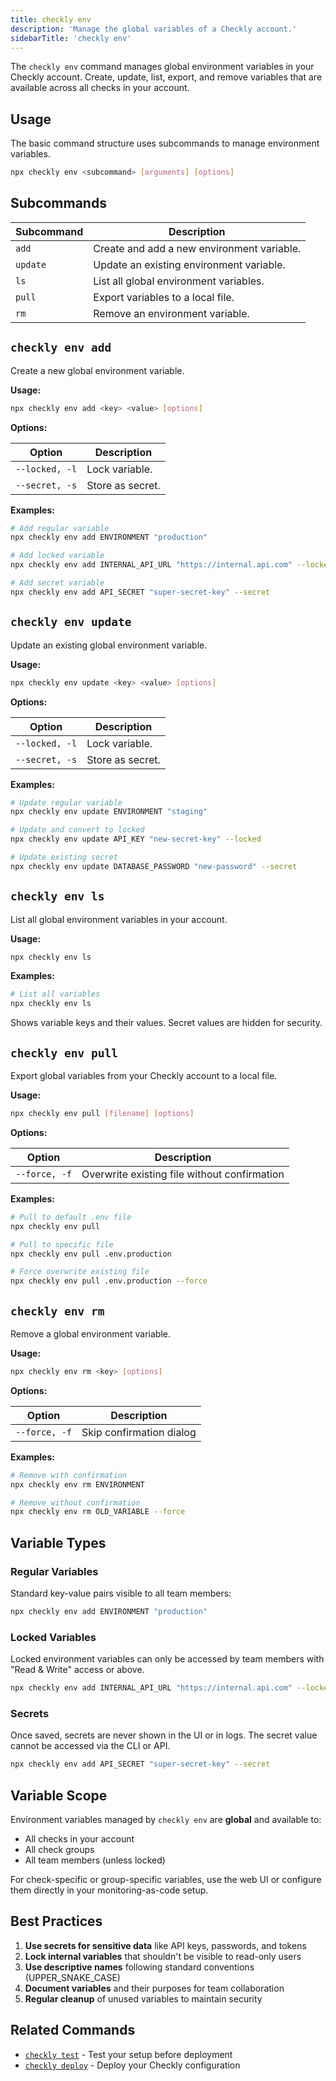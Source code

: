 ```yaml
---
title: checkly env
description: 'Manage the global variables of a Checkly account.'
sidebarTitle: 'checkly env'
---
```



The `checkly env` command manages global environment variables in your Checkly account. Create, update, list, export, and remove variables that are available across all checks in your account.

<CliCommandPrerequisites command="checkly env" />

## Usage

The basic command structure uses subcommands to manage environment variables.

```bash Terminal
npx checkly env <subcommand> [arguments] [options]
```

## Subcommands

| Subcommand | Description |
|------------|-------------|
| `add` | Create and add a new environment variable. |
| `update` | Update an existing environment variable. |
| `ls` | List all global environment variables. |
| `pull` | Export variables to a local file. |
| `rm` | Remove an environment variable. |

## `checkly env add`

Create a new global environment variable.

**Usage:**

```bash Terminal
npx checkly env add <key> <value> [options]
```

**Options:**

| Option | Description |
|--------|-------------|
| `--locked, -l` | Lock variable. |
| `--secret, -s` | Store as secret. |

**Examples:**

```bash Terminal
# Add regular variable
npx checkly env add ENVIRONMENT "production"

# Add locked variable
npx checkly env add INTERNAL_API_URL "https://internal.api.com" --locked

# Add secret variable
npx checkly env add API_SECRET "super-secret-key" --secret
```

## `checkly env update`

Update an existing global environment variable.

**Usage:**

```bash Terminal
npx checkly env update <key> <value> [options]
```

**Options:**

| Option | Description |
|--------|-------------|
| `--locked, -l` | Lock variable. |
| `--secret, -s` | Store as secret. |

**Examples:**

```bash Terminal
# Update regular variable
npx checkly env update ENVIRONMENT "staging"

# Update and convert to locked
npx checkly env update API_KEY "new-secret-key" --locked

# Update existing secret
npx checkly env update DATABASE_PASSWORD "new-password" --secret
```

## `checkly env ls`

List all global environment variables in your account.

**Usage:**

```bash Terminal
npx checkly env ls
```

**Examples:**

```bash Terminal
# List all variables
npx checkly env ls
```

Shows variable keys and their values. Secret values are hidden for security.

## `checkly env pull`

Export global variables from your Checkly account to a local file.

**Usage:**

```bash Terminal
npx checkly env pull [filename] [options]
```

**Options:**

| Option | Description |
|--------|-------------|
| `--force, -f` | Overwrite existing file without confirmation |

**Examples:**

```bash Terminal
# Pull to default .env file
npx checkly env pull

# Pull to specific file
npx checkly env pull .env.production

# Force overwrite existing file
npx checkly env pull .env.production --force
```

## `checkly env rm`

Remove a global environment variable.

**Usage:**

```bash Terminal
npx checkly env rm <key> [options]
```

**Options:**

| Option | Description |
|--------|-------------|
| `--force, -f` | Skip confirmation dialog |

**Examples:**

```bash Terminal
# Remove with confirmation
npx checkly env rm ENVIRONMENT

# Remove without confirmation
npx checkly env rm OLD_VARIABLE --force
```

## Variable Types

### Regular Variables

Standard key-value pairs visible to all team members:

```bash Terminal
npx checkly env add ENVIRONMENT "production"
```

### Locked Variables

Locked environment variables can only be accessed by team members with "Read & Write" access or above.

```bash Terminal
npx checkly env add INTERNAL_API_URL "https://internal.api.com" --locked
```

### Secrets

Once saved, secrets are never shown in the UI or in logs. The secret value cannot be accessed via the CLI or API.

```bash Terminal
npx checkly env add API_SECRET "super-secret-key" --secret
```

## Variable Scope

Environment variables managed by `checkly env` are **global** and available to:

- All checks in your account
- All check groups
- All team members (unless locked)

For check-specific or group-specific variables, use the web UI or configure them directly in your monitoring-as-code setup.

## Best Practices

1. **Use secrets for sensitive data** like API keys, passwords, and tokens
2. **Lock internal variables** that shouldn't be visible to read-only users
3. **Use descriptive names** following standard conventions (UPPER_SNAKE_CASE)
4. **Document variables** and their purposes for team collaboration
5. **Regular cleanup** of unused variables to maintain security

## Related Commands

- [`checkly test`](/cli/checkly-test) - Test your setup before deployment
- [`checkly deploy`](/cli/checkly-deploy) - Deploy your Checkly configuration
